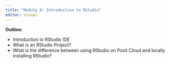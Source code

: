 ```yaml
---
title: "Module 0: Introduction to RStudio"
editor: visual
---
```


__Outline:__

- Introduction to RStudio IDE
- What is an RStudio Project?
- What is the difference between using RStudio on Posit Cloud and locally installing RStudio?
